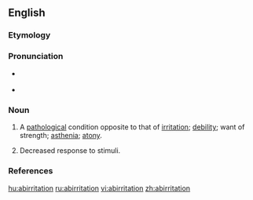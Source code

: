 ==English==

===Etymology===
{{suffix|abirritate|ion}}

===Pronunciation===
* {{a|US}} {{IPA|/ˌæb.ɪɹ.ɪˈteɪ.ʃn̩/}}
* {{rhymes|eɪʃən}}

===Noun===
{{en-noun}}

# {{context|medicine|lang=en}} A [[pathological]] condition opposite to that of [[irritation]]; [[debility]]; want of strength; [[asthenia]]; [[atony]].
# {{context|medicine|lang=en}} Decreased response to stimuli.

===References===
{{reference-book | last =| first = | authorlink =  | coauthors =  | editor =Thomas, Clayton L.  | others =  | title =Taber's Encyclopedic Medical Dictionary | origdate =  | origyear = 1940| origmonth =  | url =  | format =  | accessdate =  | accessyear =  | accessmonth =  | edition = 5th | date =  | year =1993| month =  | publisher =F. A. Davis Company  | location =Philadelphia, PA | language =  | id =  | doi = | isbn =0-8036-8313-8 | lccn = | ol = | pages =6| chapter =  | chapterurl =  | quote =}}

[[hu:abirritation]]
[[ru:abirritation]]
[[vi:abirritation]]
[[zh:abirritation]]